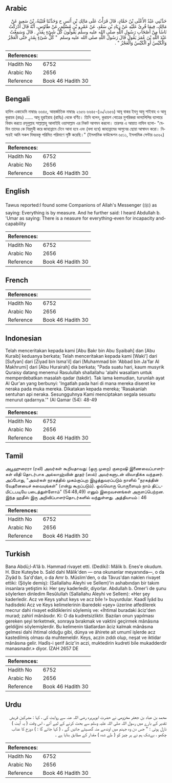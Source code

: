 ## Arabic


<div dir="rtl" lang="ar" style={{fontSize:'larger',backgroundColor:'#f8f9fa',padding:20}}>
حَدَّثَنِي عَبْدُ الأَعْلَى بْنُ حَمَّادٍ، قَالَ قَرَأْتُ عَلَى مَالِكِ بْنِ أَنَسٍ ح وَحَدَّثَنَا قُتَيْبَةُ، بْنُ سَعِيدٍ عَنْ مَالِكٍ، فِيمَا قُرِئَ عَلَيْهِ عَنْ زِيَادِ بْنِ سَعْدٍ، عَنْ عَمْرِو بْنِ مُسْلِمٍ، عَنْ طَاوُسٍ، أَنَّهُ قَالَ أَدْرَكْتُ نَاسًا مِنْ أَصْحَابِ رَسُولِ اللَّهِ صلى الله عليه وسلم يَقُولُونَ كُلُّ شَىْءٍ بِقَدَرٍ ‏.‏ قَالَ وَسَمِعْتُ عَبْدَ اللَّهِ بْنَ عُمَرَ يَقُولُ قَالَ رَسُولُ اللَّهِ صلى الله عليه وسلم ‏ "‏ كُلُّ شَىْءٍ بِقَدَرٍ حَتَّى الْعَجْزُ وَالْكَيْسُ أَوِ الْكَيْسُ وَالْعَجْزُ ‏"‏ ‏.‏
</div>
<div style={{backgroundColor:'#f8f9fa',padding:20, marginBottom: 10}}><table> <thead> <tr> <th>References:</th> <th></th> </tr> </thead> <tbody><tr><td>Hadith No</td><td>6752</td></tr><tr><td>Arabic No</td><td>2656</td></tr><tr><td>Reference</td><td>Book 46 Hadith 30</td></tr></tbody></table></div>

## Bengali


<div dir="ltr" lang="bn" style={{fontSize:'larger',backgroundColor:'#f8f9fa',padding:20}}>
হাদিস একাডেমি নাম্বারঃ ৬৬৪৫, আন্তর্জাতিক নাম্বারঃ ২৬৫৬ ৬৬৪৫-(১৯/২৬৫৬) আবূ বাকর ইবনু আবু শাইবাহ ও আবু কুরায়ব (রহঃ) ...... আবূ হুরাইরাহ (রাযিঃ) থেকে বর্ণিত। তিনি বলেন, কুরায়শ গোত্রের মুশরিকরা ভাগ্যলিপির ব্যাপারে বিবাদ করতে রসূলুল্লাহ সাল্লাল্লাহু আলাইহি ওয়াসাল্লাম এর নিকট আগমন করলো। তারপর এ আয়াত নাযিল হলো- "যেদিন তাদের কে নিম্নমুখী করে জাহান্নামে টেনে আনা হবে এবং (বলা হবে) জাহান্নামের আগুনের ছোয়া আস্বাদন করো। নিশ্চয়ই আমি সকল বিষয়বস্তু পরিমিত পরিমাণে সৃষ্টি করেছি।" (ইসলামিক ফাউন্ডেশন ৬৫১১, ইসলামিক সেন্টার ৬৫৬২)
</div>
<div style={{backgroundColor:'#f8f9fa',padding:20, marginBottom: 10}}><table> <thead> <tr> <th>References:</th> <th></th> </tr> </thead> <tbody><tr><td>Hadith No</td><td>6752</td></tr><tr><td>Arabic No</td><td>2656</td></tr><tr><td>Reference</td><td>Book 46 Hadith 30</td></tr></tbody></table></div>

## English


<div dir="ltr" lang="en" style={{fontSize:'larger',backgroundColor:'#f8f9fa',padding:20}}>
Tawus reported:I found some Companions of Allah's Messenger (ﷺ) as saying: Everything is by measure. And he further said: I heard Abdullah b. 'Umar as saying: There is a neasure for everything-even for incapacity and-capability
</div>
<div style={{backgroundColor:'#f8f9fa',padding:20, marginBottom: 10}}><table> <thead> <tr> <th>References:</th> <th></th> </tr> </thead> <tbody><tr><td>Hadith No</td><td>6752</td></tr><tr><td>Arabic No</td><td>2656</td></tr><tr><td>Reference</td><td>Book 46 Hadith 30</td></tr></tbody></table></div>

## French


<div dir="ltr" lang="fr" style={{fontSize:'larger',backgroundColor:'#f8f9fa',padding:20}}>

</div>
<div style={{backgroundColor:'#f8f9fa',padding:20, marginBottom: 10}}><table> <thead> <tr> <th>References:</th> <th></th> </tr> </thead> <tbody><tr><td>Hadith No</td><td>6752</td></tr><tr><td>Arabic No</td><td>2656</td></tr><tr><td>Reference</td><td>Book 46 Hadith 30</td></tr></tbody></table></div>

## Indonesian


<div dir="ltr" lang="id" style={{fontSize:'larger',backgroundColor:'#f8f9fa',padding:20}}>
Telah menceritakan kepada kami [Abu Bakr bin Abu Syaibah] dan [Abu Kuraib] keduanya berkata; Telah menceritakan kepada kami [Waki'] dari [Sufyan] dari [Ziyad bin Isma'il] dari [Muhammad bin 'Abbad bin Ja'far Al Makhrumi] dari [Abu Hurairah] dia berkata; "Pada suatu hari, kaum musyrik Quraisy datang menemui Rasulullah shallallahu 'alaihi wasallam untuk memperdebatkan masalah qadar (takdir). Tak lama kemudian, turunlah ayat Al Qur'an yang berbunyi: 'Ingatlah pada hari di mana mereka diseret ke neraka pada muka mereka. Dikatakan kepada mereka; 'Rasakanlah sentuhan api neraka. Sesungguhnya Kami menciptakan segala sesuatu menurut qadarnya.'" (Al Qamar (54): 48-49
</div>
<div style={{backgroundColor:'#f8f9fa',padding:20, marginBottom: 10}}><table> <thead> <tr> <th>References:</th> <th></th> </tr> </thead> <tbody><tr><td>Hadith No</td><td>6752</td></tr><tr><td>Arabic No</td><td>2656</td></tr><tr><td>Reference</td><td>Book 46 Hadith 30</td></tr></tbody></table></div>

## Tamil


<div dir="ltr" lang="ta" style={{fontSize:'larger',backgroundColor:'#f8f9fa',padding:20}}>
அபூஹுரைரா (ரலி) அவர்கள் கூறியதாவது: (ஒரு முறை) குறைஷி இணைவைப்பாளர்கள் விதி தொடர்பாக அல்லாஹ்வின் தூதர் (ஸல்) அவர்களுடன் விவாதிக்க வந்தனர். அப்போது, "அவர்கள் நரகத்தில் முகம்குப்புற இழுத்துவரப்படும் நாளில் "நரகத்தின் வேதனையைச் சுவையுங்கள்" (என்று கூறப்படும்). ஒவ்வொரு பொருளையும் நாம் திட்டமிட்டபடியே படைத்துள்ளோம்" (54:48,49) எனும் இறைவசனங்கள் அருளப்பெற்றன. இந்த ஹதீஸ் இரு அறிவிப்பாளர்தொடர்களில் வந்துள்ளது. அத்தியாயம் : 46
</div>
<div style={{backgroundColor:'#f8f9fa',padding:20, marginBottom: 10}}><table> <thead> <tr> <th>References:</th> <th></th> </tr> </thead> <tbody><tr><td>Hadith No</td><td>6752</td></tr><tr><td>Arabic No</td><td>2656</td></tr><tr><td>Reference</td><td>Book 46 Hadith 30</td></tr></tbody></table></div>

## Turkish


<div dir="ltr" lang="tr" style={{fontSize:'larger',backgroundColor:'#f8f9fa',padding:20}}>
Bana Abdü;l-A'lâ b. Hammad rivayet etti. (Dediki): Mâlik b. Enes'e okudum. H. Bize Kuteybe b. Saîd dahi Mâlik'den — ona okunanlar meyanında—, o da Ziyâd b. Sa'd'dan, o da Amr b. Müslim'den, o da Tâvus'dan naklen rivayet ettiki: (Şöyle demiş): (Sallallahu Aleyhi ve Sellem)'in ashabından bir takım insanlara yetiştim ki: Her şey kaderledir, diyorlar. Abdullah b. Ömer'i de şunu söylerken dinledim Resûlullah (Sallallahu Aleyhi ve Sellem): «Her şey kaderledir. Acz ve Keys yahut keys ve acz bile !» buyurdular. Kaadî İyâd bu hadisdeki Acz ve Keys kelimelerinin ibaredeki «şey» üzerine atfedilerek mecrur dahi rivayet edildiklerini söylemiş ve: «İhtimal buradaki âciz'den murad; zahirî mânâsıdır. Ki: O da kudretsizliktir. Bazıları onun yapılması gereken şeyi terketmek, sonraya bırakmak ve vaktini geçirmek mânâsına geldiğini söylemişlerdir. Bu kelimenin tâatlardan âciz kalmak mânâsına gelmesi dahi ihtimal olduğu gibi, dünya ve âhirete ait umumî işlerde acz kastedilmiş olması da muhtemeldir. Keys, aczin zıddı olup, neşat ve iktidar mânâsına gelir. Hadîs-i şerif âciz'in aczi, muktedirin kudreti bile mukadderdir manasınadır.» diyor. İZAH 2657 DE
</div>
<div style={{backgroundColor:'#f8f9fa',padding:20, marginBottom: 10}}><table> <thead> <tr> <th>References:</th> <th></th> </tr> </thead> <tbody><tr><td>Hadith No</td><td>6752</td></tr><tr><td>Arabic No</td><td>2656</td></tr><tr><td>Reference</td><td>Book 46 Hadith 30</td></tr></tbody></table></div>

## Urdu


<div dir="rtl" lang="ur" style={{fontSize:'larger',backgroundColor:'#f8f9fa',padding:20}}>
محمد بن عباد بن جعفر مخزومی نے حضرت ابوہریرہ رضی اللہ عنہ سے روایت کی ، کہا : مشرکین قریش تقدیر کے بارے میں رسول اللہ صلی اللہ علیہ وسلم سے بحث کرنے کے لیے آئے ، اس وقت ( یہ آیت ) نازل ہوئی : " جس دن وہ جہنم میں اوندھے منہ گھسیٹے جائیں گے ، ( کہا جائے گا : ) دوزخ کا عذاب چکھو ، بےشک ہم نے ہر چیز کو ( طے شدہ ) مقدار کے مطابق بنایا ہے ۔
</div>
<div style={{backgroundColor:'#f8f9fa',padding:20, marginBottom: 10}}><table> <thead> <tr> <th>References:</th> <th></th> </tr> </thead> <tbody><tr><td>Hadith No</td><td>6752</td></tr><tr><td>Arabic No</td><td>2656</td></tr><tr><td>Reference</td><td>Book 46 Hadith 30</td></tr></tbody></table></div>